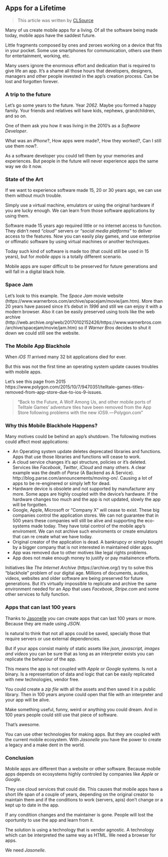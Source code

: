 ## Apps for a Lifetime

> This article was written by [CLSource](http://github.com/clsource)

Many of us create mobile apps for a living. 
Of all the software being made today, 
mobile apps have the saddest future. 

Little fragments composed by ones and 
zeroes working on a device that fits in your pocket. 
Some use smartphones for communication, 
others use them for entertainment, working, etc. 

Many users ignore the enormous 
effort and dedication that is required to give 
life an app. It's a shame all those hours 
that developers, designers, managers 
and other people invested in the app's creation process. 
Can be lost and forgotten forever.

### A trip to the future

Let's go some years to the future. 
Year *2062*. Maybe you formed a happy family. 
Your friends and relatives will have kids, nephews, 
grandchildren, and so on. 

One of them ask you how it was living in the 
2010's as a *Software Developer*. 

What was an *iPhone*?, How apps were made?, 
How they worked?, Can I still use them now?.

As a software developer you could tell them by your
memories and experiences. But people in the future 
will never experience apps the same way we do it now.

### State of the Art

If we want to experience software 
made 15, 20 or 30 years ago, 
we can use them without much trouble. 

Simply use a virtual machine, emulators or using the 
original hardware if you are lucky enough. 
We can learn from those software applications by using them.

Software made 15 years ago 
required little or no internet access to function. 
They didn't need *"cloud"* servers or *"social media platforms"* 
to deliver access to the features. 
Now you can easily play games, and use enterprise 
or offimatic software by using virtual machines or another techniques.

Today such kind of software is made too
(that could still be used in 15 years), 
but for *mobile apps* is a totally different scenario. 

Mobile apps are super difficult to be preserved for future 
generations and will fall in a digital black hole.

### Space Jam

Let's look to this example. 
The *Space Jam* movie 
website (https://www.warnerbros.com/archive/spacejam/movie/jam.htm). 
More than 20 years have passed since it's 
debut in *1996* and still we can enjoy it 
with a modern browser. 
Also it can be easily preserved using tools 
like the web archive (http://web.archive.org/web/20170102152426/https://www.warnerbros.com/archive/spacejam/movie/jam.htm) 
so if *Warner Bros* decides to shut it down 
we could still see the website.

### The Mobile App Blackhole

When *iOS 11* arrived many 32 bit 
applications died for ever. 

But this was not the first time an operating system 
update causes troubles with mobile apps. 

Let's see this page from 2015 https://www.polygon.com/2015/10/7/9470351/telltale-games-titles-removed-from-app-store-due-to-ios-9-issues.

> "Back to the Future, A Wolf Among Us, 
> and other mobile ports of Telltale Games’
> adventure tiles have been removed from the App Store 
> following problems with the new iOS9. — Polygon.com"

### Why this Mobile Blackhole Happens?

Many motives could be behind an app's shutdown. 
The following motives could affect most applications:

- An Operating system update deletes deprecated libraries and functions. Apps that use those libraries and functions will cease to work.
- A cloud service changes it's api structure, policies or it's deleted. Services like *Facebook*, *Twitter*, *iCloud* and many others. A clear example was the death of *Parse* (A Backend as A Service). http://blog.parse.com/announcements/moving-on/. Causing a lot of apps to be re-enginered or simply left for dead.
- Hardware device is obsolete and not supported by manufacturer any more. Some apps are highly coupled with the device's hardware. If the hardware changes too much and the app is not updated, slowly the app will be forgotten.
- Google, Apple, Microsoft or "Company X" will cease to exist. These big companies control the application stores. We can not guarantee that in 500 years these companies will still be alive and supporting the eco-systems made today. They have total control of the mobile app's enviroment. We can not archive such enviroments or create emulators that can re create what we have today.
- Original creator of the application is dead. A bankrupcy or simply bought by a bigger company that is not interested in maintained older apps.
- App was removed due to other motives like legal rights problems.
- App does not make enough money to justify or pay maitainence efforts.

Initiatives like 
*The Internet Archive* (https://archive.org/) 
try to solve this "blackhole" 
problem of our digital age. 
Millions of documents, audios, videos, websites 
and older software are being preserved for future generations. 
But it's virtually impossible to replicate and archive the 
same environment needed for an App that uses *Facebook*, *Stripe.com* 
and some other services to fully function.

### Apps that can last 100 years

Thanks to [Jasonelle](https://jasonelle.com) you can create apps
that can last 100 years or more. Because they are made using *JSON*.

Is natural to think that not all apps could be saved, specially those
that require servers or use external dependencies.

But if your apps consist mainly of static assets like *json, javascript, 
images and videos* you can be sure that as long as an interpreter
exists you can replicate the behaviour of the app.

This means the app is not coupled with *Apple* or *Google* systems.
Is not a binary. Is a representation of data and logic that can be 
easily replicated with new technologies, vendor free.

You could create a *zip file* with all the assets and then saved it in a 
public library. Then in 100 years anyone could open that file with an interpreter
and your app will be alive.

Make something useful, funny, weird or anything you could dream.
And in 100 years people could still use that piece of software.

That's awesome.

You can use other technologies for making apps. But they are coupled
with the current mobile ecosystem. With *Jasonelle* you have the power
to create a legacy and a make dent in the world.

### Conclusion

Mobile apps are different than a website or other software. 
Because mobile apps depends on ecosystems highly controled by 
companies like *Apple* or *Google*. 

They use cloud services that could die. 
This causes that mobile apps have a short life span of a 
couple of years, depending on the original creator 
to maintain them and if the conditions to work (servers, apis) 
don't change or a kept up to date in the app. 

If any condition changes and the maintainer is gone.
People will lost the oportunity to use the app and learn from it.

The solution is using a technology that is vendor agnostic. A technology
which can be interpreted the same way as HTML. We need a browser for apps.

We need *Jasonelle*.
